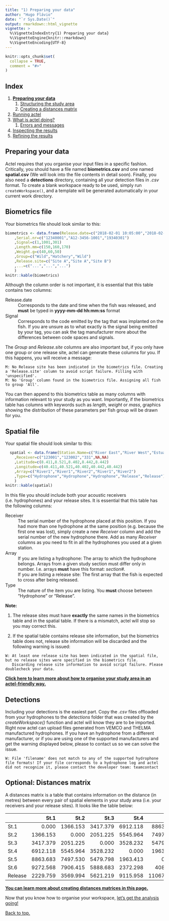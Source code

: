 ```yaml
---
title: "1) Preparing your data"
author: "Hugo Flávio"
date: "`r Sys.Date()`"
output: rmarkdown::html_vignette
vignette: >
  %\VignetteIndexEntry{1) Preparing your data}
  %\VignetteEngine{knitr::rmarkdown}
  %\VignetteEncoding{UTF-8}
---
```


```r
knitr::opts_chunk$set(
  collapse = TRUE,
  comment = "#>"
)
```

## Index

1. [**Preparing your data**](1.0.workspace_requirements.html)
    1. [Structuring the study area](1.1.study_area.html)
    1. [Creating a distances matrix](1.2.distances_matrix.html)
1. [Running actel](2.0.running_analysis.html)
1. [What is actel doing?](3.0.the_sorting_process.html)
    1. [Errors and messages](3.1.messages.html)
1. [Inspecting the results](4.inspecting_results.html)
1. [Refining the results](5.refining_results.html)

## Preparing your data

Actel requires that you organise your input files in a specific fashion. Critically, you should have a file named **biometrics.csv** and one named **spatial.csv** (We will look into the file contents in detail soon). Finally, you also need a **detections** directory, containing all your detection files in *.csv*  format. To create a blank workspace ready to be used, simply run `createWorkspace()`, and a template will be generated automatically in your current work directory.

## Biometrics file

Your biometrics file should look similar to this:

```r
biometrics <- data.frame(Release.date=c("2018-02-01 10:05:00","2018-02-01 10:10:00","2018-02-01 10:15:00")
    ,Serial.nr=c("12340001","A12-3456-1001","19340301")
    ,Signal=c(1,1001,301)
    ,Length.mm=c(150,160,170)
    ,Weight.g=c(40,60,50)
    ,Group=c("Wild","Hatchery","Wild")
    ,Release.site=c("Site A","Site A","Site B")
    ,...=c("...","...","...")
    )
knitr::kable(biometrics)
```

Although the column order is not important, it is essential that this table contains two columns:

Release.date
  :  Corresponds to the date and time when the fish was released, and **must** be typed in **yyyy-mm-dd hh:mm:ss** format

Signal 
  : Corresponds to the code emitted by the tag that was implanted on the fish. If you are unsure as to what exactly is the signal being emitted by your tag, you can ask the tag manufacturer more about the differences between code spaces and signals.

The *Group* and *Release.site* columns are also important but, if you only have one group or one release site, actel can generate these columns for you. If this happens, you will receive a message:

```
M: No Release site has been indicated in the biometrics file. Creating a 'Release.site' column to avoid script failure. Filling with 'unspecified'.
M: No 'Group' column found in the biometrics file. Assigning all fish to group 'All'.
```

You can then append to this biometrics table as many columns with information relevant to your study as you want. Importantly, if the biometrics table has columns with keywords such as *length*, *weight* or *mass*, graphics showing the distribution of these parameters per fish group will be drawn for you.

## Spatial file

Your spatial file should look similar to this:

```r
  spatial <- data.frame(Station.Name=c("River East","River West","Estuary","Site A","Site B")
    ,Receiver=c("123001","123002","331",NA,NA)
    ,Latitude=c(8.411,8.521,8.402,8.442,8.442)
    ,Longitude=c(40.411,40.521,40.402,40.442,40.442)
    ,Array=c("River1","River1","River2","River1","River2")
    ,Type=c("Hydrophone","Hydrophone","Hydrophone","Release","Release")
    )
knitr::kable(spatial)
```

In this file you should include both your acoustic receivers (i.e. hydrophones) and your release sites. It is essential that this table has the following columns:

Receiver
  : The serial number of the hydrophone placed at this position. If you had more than one hydrophone at the same position (e.g. because the first one was lost), simply create a new *Receiver* column and add the serial number of the new hydrophone there. Add as many *Receiver* columns as you need to fit in all the hydrophones you used at a given station.

Array
  : If you are listing a hydrophone: The array to which the hydrophone belongs. Arrays from a given study section must differ only in number. I.e. arrays **must** have this format: *section#*.
  : If you are listing a release site: The first array that the fish is expected to cross after being released.

Type
  : The nature of the item you are listing. You **must** choose between "Hydrophone" or "Release".

**Note:**
  
  1. The release sites must have **exactly** the same names in the biometrics table and in the spatial table. If there is a mismatch, actel will stop so you may correct this.
  
  1. If the spatial table contains release site information, but the biometrics table does not, release site information will be discarded and the following warning is issued:
    
```
W: At least one release site has been indicated in the spatial file, but no release sites were specified in the biometrics file.
   Discarding release site information to avoid script failure. Please doublecheck your data.
```

**[Click here to learn more about how to organise your study area in an actel-friendly way.](1.1.study_area.html)**

## Detections

Including your detections is the easiest part. Copy the *.csv* files offloaded from your hydrophones to the *detections* folder that was created by the *createWorkspace()* function and actel will know they are to be imported. Right now actel can upload files generated from VEMCO and THELMA manufactured hydrophones. If you have an hydrophone from a different manufacturer, or if you are using one of the supported manufacturers and get the warning displayed below, please to contact us so we can solve the issue.

```
W: File 'filename' does not match to any of the supported hydrophone file formats! If your file corresponds to a hydrophone log and actel did not recognize it, please contact the developer team: teamcontact
```

## Optional: Distances matrix

A distances matrix is a table that contains information on  the distance (in metres) between every pair of spatial elements in your study area (i.e. your receivers and your release sites). It looks like the table below:

|        |     St.1|     St.2|     St.3|     St.4|       St.5|       St.6|   Release|
|:-------|--------:|--------:|--------:|--------:|----------:|----------:|---------:|
|St.1    |    0.000| 1366.153| 3417.379| 6912.118|  8863.6829|  9272.5684|  2229.759|
|St.2    | 1366.153|    0.000| 2051.225| 5545.964|  7497.5297|  7906.4151|  3569.994|
|St.3    | 3417.379| 2051.225|    0.000| 3528.232|  5479.7976|  5888.6830|  5621.219|
|St.4    | 6912.118| 5545.964| 3528.232|    0.000|  1963.4126|  2372.2981|  9115.958|
|St.5    | 8863.683| 7497.530| 5479.798| 1963.413|     0.0000|   408.8854| 11067.524|
|St.6    | 9272.568| 7906.415| 5888.683| 2372.298|   408.8854|     0.0000| 11476.409|
|Release | 2229.759| 3569.994| 5621.219| 9115.958| 11067.5236| 11476.4090|     0.000|

**[You can learn more about creating distances matrices in this page.](1.2.distances_matrix.html)**

Now that you know how to organise your workspace, [let's get the analysis going!](2.0.running_analysis.html)

[Back to top.](#)